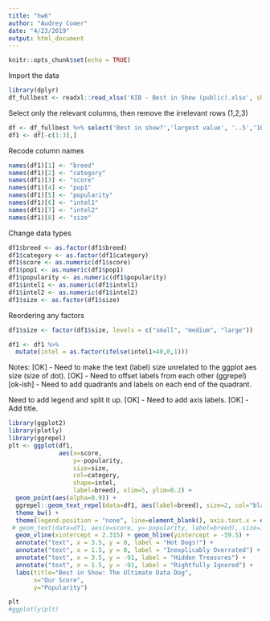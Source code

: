 ```yaml
---
title: "hw6"
author: "Audrey Comer"
date: "4/23/2019"
output: html_document
---
```


```r
knitr::opts_chunk$set(echo = TRUE)
```

Import the data
```r
library(dplyr)
df_fullbest <- readxl::read_xlsx('KIB - Best in Show (public).xlsx', sheet='Best in show full sheet')
```

Select only the relevant columns, then remove the irrelevant rows (1,2,3)
```r
df <- df_fullbest %>% select('Best in show?','largest value', '..5','160','87','80', '..12', '..32')
df1 <- df[-c(1:3),]
```

Recode column names
```r
names(df1)[1] <- "breed"
names(df1)[2] <- "category"
names(df1)[3] <- "score"
names(df1)[4] <- "pop1"
names(df1)[5] <- "popularity"
names(df1)[6] <- "intel1"
names(df1)[7] <- "intel2"
names(df1)[8] <- "size"
```


Change data types
```r
df1$breed <- as.factor(df1$breed)
df1$category <- as.factor(df1$category)
df1$score <- as.numeric(df1$score)
df1$pop1 <- as.numeric(df1$pop1)
df1$popularity <- as.numeric(df1$popularity)
df1$intel1 <- as.numeric(df1$intel1)
df1$intel2 <- as.numeric(df1$intel2)
df1$size <- as.factor(df1$size)
```

Reordering any factors
```r
df1$size <- factor(df1$size, levels = c("small", "medium", "large"))
```

```r
df1 <- df1 %>%
  mutate(intel = as.factor(ifelse(intel1>40,0,1)))
```


Notes: 
[OK] - Need to make the text (label) size unrelated to the ggplot aes size (size of dot).
[OK] - Need to offset labels from each other (ggrepel)
[ok-ish] - Need to add quadrants and labels on each end of the quadrant.

Need to add legend and split it up.
[OK] - Need to add axis labels.
[OK] - Add title.

```r
library(ggplot2)
library(plotly)
library(ggrepel)
plt <- ggplot(df1, 
              aes(x=score, 
                  y=-popularity, 
                  size=size, 
                  col=category,
                  shape=intel,
                  label=breed), xlim=5, ylim=0.2) + 
  geom_point(aes(alpha=0.9)) + 
  ggrepel::geom_text_repel(data=df1, aes(label=breed), size=2, col="black") +
  theme_bw() +
  theme(legend.position = "none", line=element_blank(), axis.text.x = element_blank(), axis.text.y = element_blank()) + 
 # geom_text(data=df1, aes(x=score, y=-popularity, label=breed), size=3, col="black") +
  geom_vline(xintercept = 2.315) + geom_hline(yintercept = -59.5) + 
  annotate("text", x = 3.5, y = 0, label = "Hot Dogs!") +
  annotate("text", x = 1.5, y = 0, label = "Inexplicably Overrated") +
  annotate("text", x = 3.5, y = -91, label = "Hidden Treasures") +
  annotate("text", x = 1.5, y = -91, label = "Rightfully Ignored") + 
  labs(title="Best in Show: The Ultimate Data Dog",
       x="Our Score",
       y="Popularity")

plt
#ggplotly(plt)
```


